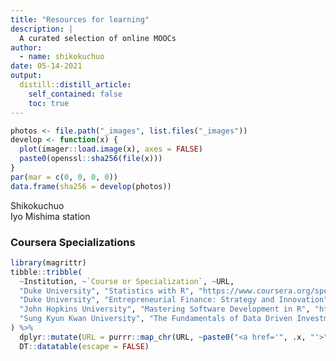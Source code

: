 ```yaml
---
title: "Resources for learning"
description: |
  A curated selection of online MOOCs
author:
  - name: shikokuchuo
date: 05-14-2021
output:
  distill::distill_article:
    self_contained: false
    toc: true
---
```


```r

photos <- file.path("_images", list.files("_images"))
develop <- function(x) {
  plot(imager::load.image(x), axes = FALSE)
  paste0(openssl::sha256(file(x)))
}
par(mar = c(0, 0, 0, 0))
data.frame(sha256 = develop(photos))

```
<aside> Shikokuchuo <br />
Iyo Mishima station</aside>

### Coursera Specializations

```r

library(magrittr)
tibble::tribble(
  ~Institution, ~`Course or Specialization`, ~URL,
  "Duke University", "Statistics with R", "https://www.coursera.org/specializations/statistics",
  "Duke University", "Entrepreneurial Finance: Strategy and Innovation", "https://www.coursera.org/specializations/entrepreneurial-finance",
  "John Hopkins University", "Mastering Software Development in R", "https://www.coursera.org/specializations/r",
  "Sung Kyun Kwan University", "The Fundamentals of Data Driven Investment" ,"https://www.coursera.org/learn/the-fundamental-of-data-driven-investment"
) %>%
  dplyr::mutate(URL = purrr::map_chr(URL, ~paste0("<a href='", .x, "'>", .x, "</a>"))) %>%
  DT::datatable(escape = FALSE)

```



